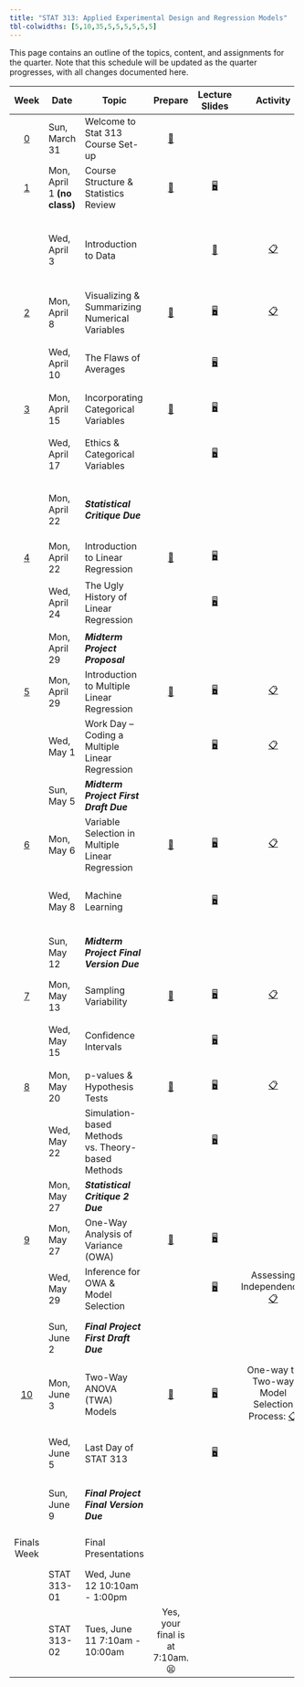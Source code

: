 ```yaml
---
title: "STAT 313: Applied Experimental Design and Regression Models"
tbl-colwidths: [5,10,35,5,5,5,5,5,5]
---
```


This page contains an outline of the topics, content, and assignments for the quarter. Note that this schedule will be updated as the quarter progresses, with all changes documented here.

::: column-screen-inset-right
+-------------------------+-----------------------------+---------------------------------------------------+----------------------------------------------+------------------------------------------------------------------------------------+---------------------------------------------------------------------------------------------------------------------------------------------------------------------+---------------------------------------------------------------------------------------------------------------------------------+-------------------------------------------------------+---------------------------------------------------------------------------------------------------------------------------------------------------------------------------------------------------+
| Week                    | Date                        | Topic                                             | Prepare                                      | Lecture Slides                                                                     | Activity                                                                                                                                                            | Lab                                                                                                                             | Critique                                              | Project                                                                                                                                                                                           |
+:=======================:+=============================+===================================================+:============================================:+:==================================================================================:+:===================================================================================================================================================================:+:===============================================================================================================================:+:=====================================================:+:=================================================================================================================================================================================================:+
| [0](weeks/week-0.qmd)   | Sun, March 31               | Welcome to Stat 313 Course Set-up                 | [📖](weeks/week-0.qmd "Course Set-up")       |                                                                                    |                                                                                                                                                                     |                                                                                                                                 |                                                       |                                                                                                                                                                                                   |
+-------------------------+-----------------------------+---------------------------------------------------+----------------------------------------------+------------------------------------------------------------------------------------+---------------------------------------------------------------------------------------------------------------------------------------------------------------------+---------------------------------------------------------------------------------------------------------------------------------+-------------------------------------------------------+---------------------------------------------------------------------------------------------------------------------------------------------------------------------------------------------------+
| [1](weeks/week-1.qmd)   | Mon, April 1 **(no class)** | Course Structure & Statistics Review              | [📖](weeks/week-1.qmd "Week 1 Coursework")   | [🖥](slides/week1-day1-alt.qmd "Week 1 Review Lecture Slides")                      |                                                                                                                                                                     |                                                                                                                                 |                                                       |                                                                                                                                                                                                   |
+-------------------------+-----------------------------+---------------------------------------------------+----------------------------------------------+------------------------------------------------------------------------------------+---------------------------------------------------------------------------------------------------------------------------------------------------------------------+---------------------------------------------------------------------------------------------------------------------------------+-------------------------------------------------------+---------------------------------------------------------------------------------------------------------------------------------------------------------------------------------------------------+
|                         | Wed, April 3                | Introduction to Data                              |                                              | [🎥](https://www.youtube.com/watch?v=_f3latmOhew "Video on How to Work in Quarto") | [📋](activity/week-1-quarto.qmd "Links to video, textbook, and tutorial resources")                                                                                 | [💻](labs/lab-1.qmd "Lab 1") </br> Due January 15 </br> [Lab 1 Feedback](labs/grading-guides/lab1_feedback.md "Lab 1 Feedback") |                                                       |                                                                                                                                                                                                   |
+-------------------------+-----------------------------+---------------------------------------------------+----------------------------------------------+------------------------------------------------------------------------------------+---------------------------------------------------------------------------------------------------------------------------------------------------------------------+---------------------------------------------------------------------------------------------------------------------------------+-------------------------------------------------------+---------------------------------------------------------------------------------------------------------------------------------------------------------------------------------------------------+
| [2](weeks/week-2.qmd)   | Mon, April 8                | Visualizing & Summarizing Numerical Variables     | [📖](weeks/week-2.qmd "Week 2 Coursework")   | [🖥](slides/week2-day1.qmd "Week 2 Review Lecture Slides")                          | [📋](https://bit.ly/week-2-code-along "Code Along Activity")                                                                                                        |                                                                                                                                 |                                                       |                                                                                                                                                                                                   |
+-------------------------+-----------------------------+---------------------------------------------------+----------------------------------------------+------------------------------------------------------------------------------------+---------------------------------------------------------------------------------------------------------------------------------------------------------------------+---------------------------------------------------------------------------------------------------------------------------------+-------------------------------------------------------+---------------------------------------------------------------------------------------------------------------------------------------------------------------------------------------------------+
|                         | Wed, April 10               | The Flaws of Averages                             |                                              | [🖥](slides/week2-day2.qmd "Week 2 Lab Warm-up Lecture Slides")                     |                                                                                                                                                                     | [💻](labs/lab-2.qmd "Lab 2") </br> Due January 22 </br>                                                                         |                                                       |                                                                                                                                                                                                   |
+-------------------------+-----------------------------+---------------------------------------------------+----------------------------------------------+------------------------------------------------------------------------------------+---------------------------------------------------------------------------------------------------------------------------------------------------------------------+---------------------------------------------------------------------------------------------------------------------------------+-------------------------------------------------------+---------------------------------------------------------------------------------------------------------------------------------------------------------------------------------------------------+
| [3](weeks/week-3.qmd)   | Mon, April 15               | Incorporating Categorical Variables               | [📖](weeks/week-3.qmd "Week 3 Courswork")    | [🖥](slides/week3-day1-alt.qmd "Week 3 Review Lecture Slides")                      |                                                                                                                                                                     |                                                                                                                                 |                                                       |                                                                                                                                                                                                   |
+-------------------------+-----------------------------+---------------------------------------------------+----------------------------------------------+------------------------------------------------------------------------------------+---------------------------------------------------------------------------------------------------------------------------------------------------------------------+---------------------------------------------------------------------------------------------------------------------------------+-------------------------------------------------------+---------------------------------------------------------------------------------------------------------------------------------------------------------------------------------------------------+
|                         | Wed, April 17               | Ethics & Categorical Variables                    |                                              | [🖥](slides/week3-day2-alt.qmd "Week 3 Review Lab Slides")                          |                                                                                                                                                                     | [💻](labs/lab-3.qmd "Lab 3") </br> Due January 29 </br>                                                                         |                                                       |                                                                                                                                                                                                   |
+-------------------------+-----------------------------+---------------------------------------------------+----------------------------------------------+------------------------------------------------------------------------------------+---------------------------------------------------------------------------------------------------------------------------------------------------------------------+---------------------------------------------------------------------------------------------------------------------------------+-------------------------------------------------------+---------------------------------------------------------------------------------------------------------------------------------------------------------------------------------------------------+
|                         | Mon, April 22               | ***Statistical Critique Due***                    |                                              |                                                                                    |                                                                                                                                                                     |                                                                                                                                 | [✍](critique/critique-1.qmd "Statistical Critique 1") |                                                                                                                                                                                                   |
|                         |                             |                                                   |                                              |                                                                                    |                                                                                                                                                                     |                                                                                                                                 |                                                       |                                                                                                                                                                                                   |
|                         |                             |                                                   |                                              |                                                                                    |                                                                                                                                                                     |                                                                                                                                 | </br>                                                 |                                                                                                                                                                                                   |
+-------------------------+-----------------------------+---------------------------------------------------+----------------------------------------------+------------------------------------------------------------------------------------+---------------------------------------------------------------------------------------------------------------------------------------------------------------------+---------------------------------------------------------------------------------------------------------------------------------+-------------------------------------------------------+---------------------------------------------------------------------------------------------------------------------------------------------------------------------------------------------------+
| [4](weeks/week-4.qmd)   | Mon, April 22               | Introduction to Linear Regression                 | [📖](weeks/week-4.qmd "Week 4 Coursework")   | [🖥](slides/week4-day1.qmd "Week 4 Review Lecture Slides")                          |                                                                                                                                                                     |                                                                                                                                 |                                                       |                                                                                                                                                                                                   |
+-------------------------+-----------------------------+---------------------------------------------------+----------------------------------------------+------------------------------------------------------------------------------------+---------------------------------------------------------------------------------------------------------------------------------------------------------------------+---------------------------------------------------------------------------------------------------------------------------------+-------------------------------------------------------+---------------------------------------------------------------------------------------------------------------------------------------------------------------------------------------------------+
|                         | Wed, April 24               | The Ugly History of Linear Regression             |                                              | [🖥](slides/week4-day2.qmd "Week 4 Review Lab Slides")                              |                                                                                                                                                                     | [💻](labs/lab-4.qmd "Lab 4") </br> Due February 5 </br>                                                                         |                                                       |                                                                                                                                                                                                   |
+-------------------------+-----------------------------+---------------------------------------------------+----------------------------------------------+------------------------------------------------------------------------------------+---------------------------------------------------------------------------------------------------------------------------------------------------------------------+---------------------------------------------------------------------------------------------------------------------------------+-------------------------------------------------------+---------------------------------------------------------------------------------------------------------------------------------------------------------------------------------------------------+
|                         | Mon, April 29               | ***Midterm Project Proposal***                    |                                              |                                                                                    |                                                                                                                                                                     |                                                                                                                                 |                                                       | [📁 STAT 313](project/midterm-proposal-313.qmd "Midterm Project Proposal")                                                                                                                        |
+-------------------------+-----------------------------+---------------------------------------------------+----------------------------------------------+------------------------------------------------------------------------------------+---------------------------------------------------------------------------------------------------------------------------------------------------------------------+---------------------------------------------------------------------------------------------------------------------------------+-------------------------------------------------------+---------------------------------------------------------------------------------------------------------------------------------------------------------------------------------------------------+
| [5](weeks/week-5.qmd)   | Mon, April 29               | Introduction to Multiple Linear Regression        | [📖](weeks/week-5.qmd "Week 5 Coursework")   | [🖥](slides/week5-day1.qmd "Week 5 Review Lecture Slides")                          | [📋](activity/week-5-sample-selection.qmd "Sample Selection & Scope of Inference Activity")                                                                         |                                                                                                                                 |                                                       |                                                                                                                                                                                                   |
+-------------------------+-----------------------------+---------------------------------------------------+----------------------------------------------+------------------------------------------------------------------------------------+---------------------------------------------------------------------------------------------------------------------------------------------------------------------+---------------------------------------------------------------------------------------------------------------------------------+-------------------------------------------------------+---------------------------------------------------------------------------------------------------------------------------------------------------------------------------------------------------+
|                         | Wed, May 1                  | Work Day -- Coding a Multiple Linear Regression   |                                              | [🖥](slides/week5-day2.qmd "Midterm Project Warm-up Slides")                        | [📋](activity/week-5-model-justification.qmd "Model Justification Critique")                                                                                        |                                                                                                                                 |                                                       |                                                                                                                                                                                                   |
+-------------------------+-----------------------------+---------------------------------------------------+----------------------------------------------+------------------------------------------------------------------------------------+---------------------------------------------------------------------------------------------------------------------------------------------------------------------+---------------------------------------------------------------------------------------------------------------------------------+-------------------------------------------------------+---------------------------------------------------------------------------------------------------------------------------------------------------------------------------------------------------+
|                         | Sun, May 5                  | ***Midterm Project First Draft Due***             |                                              |                                                                                    |                                                                                                                                                                     |                                                                                                                                 |                                                       | Grading Rubric: [✅](project/midterm-project-grading-rubric.qmd "Midterm Project Grading Rubric")                                                                                                 |
+-------------------------+-----------------------------+---------------------------------------------------+----------------------------------------------+------------------------------------------------------------------------------------+---------------------------------------------------------------------------------------------------------------------------------------------------------------------+---------------------------------------------------------------------------------------------------------------------------------+-------------------------------------------------------+---------------------------------------------------------------------------------------------------------------------------------------------------------------------------------------------------+
| [6](weeks/week-6.qmd)   | Mon, May 6                  | Variable Selection in Multiple Linear Regression  | [📖](weeks/week-6.qmd "Week 6 Coursework")   | [🖥](slides/week6-day1.qmd "Week 6 Review Lecture Slides")                          | [📋](activity/week-6-model-selection.qmd "Model Selection Activity")                                                                                                |                                                                                                                                 |                                                       |                                                                                                                                                                                                   |
+-------------------------+-----------------------------+---------------------------------------------------+----------------------------------------------+------------------------------------------------------------------------------------+---------------------------------------------------------------------------------------------------------------------------------------------------------------------+---------------------------------------------------------------------------------------------------------------------------------+-------------------------------------------------------+---------------------------------------------------------------------------------------------------------------------------------------------------------------------------------------------------+
|                         | Wed, May 8                  | Machine Learning                                  |                                              | [🖥](slides/week6-day2.qmd "Week 6 Lab Review Slides")                              |                                                                                                                                                                     | [💻](labs/lab-6.qmd "Lab 6") </br> Due February 19 </br>                                                                        |                                                       |                                                                                                                                                                                                   |
+-------------------------+-----------------------------+---------------------------------------------------+----------------------------------------------+------------------------------------------------------------------------------------+---------------------------------------------------------------------------------------------------------------------------------------------------------------------+---------------------------------------------------------------------------------------------------------------------------------+-------------------------------------------------------+---------------------------------------------------------------------------------------------------------------------------------------------------------------------------------------------------+
|                         | Sun, May 12                 | ***Midterm Project Final Version Due***           |                                              |                                                                                    |                                                                                                                                                                     |                                                                                                                                 |                                                       | Instructions: [📁](project/midterm-project-directions.qmd "Midterm Project Instructions") </br> Grading Rubric: [✅](project/midterm-project-grading-rubric.qmd "Midterm Project Grading Rubric") |
+-------------------------+-----------------------------+---------------------------------------------------+----------------------------------------------+------------------------------------------------------------------------------------+---------------------------------------------------------------------------------------------------------------------------------------------------------------------+---------------------------------------------------------------------------------------------------------------------------------+-------------------------------------------------------+---------------------------------------------------------------------------------------------------------------------------------------------------------------------------------------------------+
| [7](weeks/week-7.qmd)   | Mon, May 13                 | Sampling Variability                              | [📖](weeks/week-7.qmd "Week 7 Coursework")   | [🖥](slides/week7-day1.qmd "Week 7 Review Lecture Slides")                          | [📋](activity/week-7-sampling-activity.qmd "Exploring Sampling Concepts")                                                                                           |                                                                                                                                 |                                                       |                                                                                                                                                                                                   |
+-------------------------+-----------------------------+---------------------------------------------------+----------------------------------------------+------------------------------------------------------------------------------------+---------------------------------------------------------------------------------------------------------------------------------------------------------------------+---------------------------------------------------------------------------------------------------------------------------------+-------------------------------------------------------+---------------------------------------------------------------------------------------------------------------------------------------------------------------------------------------------------+
|                         | Wed, May 15                 | Confidence Intervals                              |                                              | [🖥](slides/week7-day2.qmd "Week 7 Lab Review Slides")                              |                                                                                                                                                                     | [💻](labs/lab-7.qmd "Lab 7") </br> Due January 15 </br>                                                                         |                                                       |                                                                                                                                                                                                   |
+-------------------------+-----------------------------+---------------------------------------------------+----------------------------------------------+------------------------------------------------------------------------------------+---------------------------------------------------------------------------------------------------------------------------------------------------------------------+---------------------------------------------------------------------------------------------------------------------------------+-------------------------------------------------------+---------------------------------------------------------------------------------------------------------------------------------------------------------------------------------------------------+
| [8](weeks/week-8.qmd)   | Mon, May 20                 | p-values & Hypothesis Tests                       | [📖](weeks/week-8.qmd "Week 8 Coursework")   | [🖥](slides/week8-day1.qmd "Week 8 Review Lecture Slides")                          | [📋](activity/week-8-grade-check.qmd "Grade Check-in")                                                                                                              |                                                                                                                                 |                                                       |                                                                                                                                                                                                   |
+-------------------------+-----------------------------+---------------------------------------------------+----------------------------------------------+------------------------------------------------------------------------------------+---------------------------------------------------------------------------------------------------------------------------------------------------------------------+---------------------------------------------------------------------------------------------------------------------------------+-------------------------------------------------------+---------------------------------------------------------------------------------------------------------------------------------------------------------------------------------------------------+
|                         | Wed, May 22                 | Simulation-based Methods vs. Theory-based Methods |                                              | [🖥](slides/week8-day2.qmd "Week 8 Lab Review Slides")                              |                                                                                                                                                                     | [💻](labs/lab-8.qmd "Lab 8") </br> Due March 4 </br>                                                                            |                                                       |                                                                                                                                                                                                   |
+-------------------------+-----------------------------+---------------------------------------------------+----------------------------------------------+------------------------------------------------------------------------------------+---------------------------------------------------------------------------------------------------------------------------------------------------------------------+---------------------------------------------------------------------------------------------------------------------------------+-------------------------------------------------------+---------------------------------------------------------------------------------------------------------------------------------------------------------------------------------------------------+
|                         | Mon, May 27                 | ***Statistical Critique 2*** ***Due***            |                                              |                                                                                    |                                                                                                                                                                     |                                                                                                                                 | [✍](critique/critique-2.qmd "Statistical Critique 2") |                                                                                                                                                                                                   |
+-------------------------+-----------------------------+---------------------------------------------------+----------------------------------------------+------------------------------------------------------------------------------------+---------------------------------------------------------------------------------------------------------------------------------------------------------------------+---------------------------------------------------------------------------------------------------------------------------------+-------------------------------------------------------+---------------------------------------------------------------------------------------------------------------------------------------------------------------------------------------------------+
| [9](weeks/week-9.qmd)   | Mon, May 27                 | One-Way Analysis of Variance (OWA)                | [📖](weeks/week-9.qmd "Week 9 Coursework")   | [🖥](slides/week9-day1.qmd "One-way ANOVA Review")                                  | \                                                                                                                                                                   |                                                                                                                                 |                                                       |                                                                                                                                                                                                   |
+-------------------------+-----------------------------+---------------------------------------------------+----------------------------------------------+------------------------------------------------------------------------------------+---------------------------------------------------------------------------------------------------------------------------------------------------------------------+---------------------------------------------------------------------------------------------------------------------------------+-------------------------------------------------------+---------------------------------------------------------------------------------------------------------------------------------------------------------------------------------------------------+
|                         | Wed, May 29                 | Inference for OWA & Model Selection               |                                              | [🖥](slides/week9-day2.qmd "Coding a One-way ANOVA")                                | Assessing Independence: [📋](project/final-project-help/assess_independence.qmd "Help on Assessing Independence")                                                   |                                                                                                                                 |                                                       |                                                                                                                                                                                                   |
+-------------------------+-----------------------------+---------------------------------------------------+----------------------------------------------+------------------------------------------------------------------------------------+---------------------------------------------------------------------------------------------------------------------------------------------------------------------+---------------------------------------------------------------------------------------------------------------------------------+-------------------------------------------------------+---------------------------------------------------------------------------------------------------------------------------------------------------------------------------------------------------+
|                         | Sun, June 2                 | ***Final Project First Draft Due***               |                                              |                                                                                    |                                                                                                                                                                     |                                                                                                                                 |                                                       | Instructions: [📁](project/final-project-directions.qmd "Final Project Directions") </br> Grading Rubric: [✅](project/final-project-grading-rubric.qmd "Final Project Grading Rubric")           |
+-------------------------+-----------------------------+---------------------------------------------------+----------------------------------------------+------------------------------------------------------------------------------------+---------------------------------------------------------------------------------------------------------------------------------------------------------------------+---------------------------------------------------------------------------------------------------------------------------------+-------------------------------------------------------+---------------------------------------------------------------------------------------------------------------------------------------------------------------------------------------------------+
| [10](weeks/week-10.qmd) | Mon, June 3                 | Two-Way ANOVA (TWA) Models                        | [📖](weeks/week-10.qmd "Week 10 Coursework") | [🖥](slides/week10-day1.qmd "Week 10 Review Slides")                                | One-way to Two-way Model Selection Process: [📋](project/final-project-help/owa-to-twa-model-selection-process.qmd "Model Selection Process for the Final Project") |                                                                                                                                 |                                                       |                                                                                                                                                                                                   |
+-------------------------+-----------------------------+---------------------------------------------------+----------------------------------------------+------------------------------------------------------------------------------------+---------------------------------------------------------------------------------------------------------------------------------------------------------------------+---------------------------------------------------------------------------------------------------------------------------------+-------------------------------------------------------+---------------------------------------------------------------------------------------------------------------------------------------------------------------------------------------------------+
|                         | Wed, June 5                 | Last Day of STAT 313                              |                                              | [🖥](slides/week10-day2.qmd "Final Class Debrief")                                  |                                                                                                                                                                     |                                                                                                                                 |                                                       | What **should not** be in your project: [📋](project/final-project-help/no-gos.qmd "Things that don't belong in your report!")                                                                    |
+-------------------------+-----------------------------+---------------------------------------------------+----------------------------------------------+------------------------------------------------------------------------------------+---------------------------------------------------------------------------------------------------------------------------------------------------------------------+---------------------------------------------------------------------------------------------------------------------------------+-------------------------------------------------------+---------------------------------------------------------------------------------------------------------------------------------------------------------------------------------------------------+
|                         | Sun, June 9                 | ***Final Project Final Version Due***             |                                              |                                                                                    |                                                                                                                                                                     |                                                                                                                                 |                                                       | Instructions: [📁](project/final-project-directions.qmd "Final Project Directions") </br> Grading Rubric: [✅](project/final-project-grading-rubric.qmd "Final Project Grading Rubric")           |
+-------------------------+-----------------------------+---------------------------------------------------+----------------------------------------------+------------------------------------------------------------------------------------+---------------------------------------------------------------------------------------------------------------------------------------------------------------------+---------------------------------------------------------------------------------------------------------------------------------+-------------------------------------------------------+---------------------------------------------------------------------------------------------------------------------------------------------------------------------------------------------------+
| Finals Week             |                             | Final Presentations                               |                                              |                                                                                    |                                                                                                                                                                     |                                                                                                                                 |                                                       | Presentation Instructions:[📁](project/final-presentations/presentation-instructions.qmd "Final Presentation Instructions")                                                                       |
+-------------------------+-----------------------------+---------------------------------------------------+----------------------------------------------+------------------------------------------------------------------------------------+---------------------------------------------------------------------------------------------------------------------------------------------------------------------+---------------------------------------------------------------------------------------------------------------------------------+-------------------------------------------------------+---------------------------------------------------------------------------------------------------------------------------------------------------------------------------------------------------+
|                         | STAT 313-01                 | Wed, June 12 10:10am - 1:00pm                     |                                              |                                                                                    |                                                                                                                                                                     |                                                                                                                                 |                                                       |                                                                                                                                                                                                   |
+-------------------------+-----------------------------+---------------------------------------------------+----------------------------------------------+------------------------------------------------------------------------------------+---------------------------------------------------------------------------------------------------------------------------------------------------------------------+---------------------------------------------------------------------------------------------------------------------------------+-------------------------------------------------------+---------------------------------------------------------------------------------------------------------------------------------------------------------------------------------------------------+
|                         | STAT 313-02                 | Tues, June 11 7:10am - 10:00am                    | Yes, your final is at 7:10am. 😫             |                                                                                    |                                                                                                                                                                     |                                                                                                                                 |                                                       |                                                                                                                                                                                                   |
+-------------------------+-----------------------------+---------------------------------------------------+----------------------------------------------+------------------------------------------------------------------------------------+---------------------------------------------------------------------------------------------------------------------------------------------------------------------+---------------------------------------------------------------------------------------------------------------------------------+-------------------------------------------------------+---------------------------------------------------------------------------------------------------------------------------------------------------------------------------------------------------+
:::
